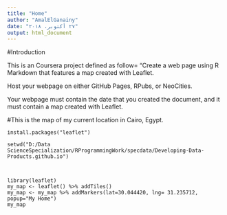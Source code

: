 ```yaml
---
title: "Home"
author: "AmalElGanainy"
date: "٢٧ أكتوبر، ٢٠١٨"
output: html_document
---
```

#Introduction

This is an Coursera project defined as follow= “Create a web page using R Markdown that features a map created with Leaflet.

Host your webpage on either GitHub Pages, RPubs, or NeoCities.

Your webpage must contain the date that you created the document, and it must contain a map created with Leaflet.

#This is the map of my current location in Cairo, Egypt.

```
install.packages("leaflet")

setwd("D:/Data ScienceSpecialization/RProgrammingWork/specdata/Developing-Data-Products.github.io")



library(leaflet)
my_map <- leaflet() %>% addTiles() 
my_map <- my_map %>% addMarkers(lat=30.044420, lng= 31.235712, popup="My Home")
my_map


```